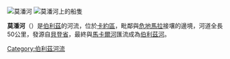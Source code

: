 {{Infobox river
 | name              = 莫潘河<br><small>{{lang|es|Río Mopán}}
 | image             = Mopan River in Bullet Tree Falls.jpg
 | image_size        = 220px
 | image_caption     = {{le|子弹树瀑布|Bullet Tree Falls}}的莫潘河
 | source1_location  = {{GTM}}
 | source1_coordinates= {{coord|16.97021|N|89.21119|W}}
 | mouth_location    = {{flag|Belize}} （多数为[[伯利兹河|伯利兹河]]）
 | mouth_coordinates = {{coord|17.17742|N|89.08082|W|region:BZ|display=inline,title}}
 | subdivision_type1 = 国家
 | subdivision_name1 = {{GTM}}<br>{{flag|Belize}}
 | length            = 
 | source1_elevation = {{convert|850|m|ft|abbr=on}}
 | mouth_elevation   = {{convert|50|m|ft|abbr=on}}
 | discharge1_avg    = 
 | basin_size        = 
}}
[[Image:Mopan_river_1.jpg|莫潘河]]
[[Image:Mopan_River_Ferry,_Belize.jpg|莫潘河上的船隻]]

'''莫潘河'''（{{lang-es|Río Mopán}}）是[[伯利茲|伯利茲]]的河流，位於[[卡約區|卡約區]]，毗鄰與[[危地馬拉|危地馬拉]]接壤的邊境，河道全長50公里，發源自[[貝登省|貝登省]]，最終與[[馬卡爾河|馬卡爾河]]匯流成為[[伯利茲河|伯利茲河]]。

{{Belize-geo-stub}}
[[Category:伯利茲河流|Category:伯利茲河流]]